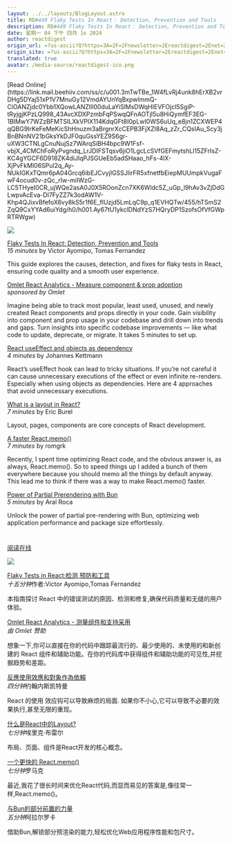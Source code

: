```yaml
---
layout: ../../layouts/BlogLayout.astro
title: RD#449 Flaky Tests In React： Detection, Prevention and Tools
description: RD#449 Flaky Tests In React： Detection, Prevention and Tools
date: 星期一 04 下午 四月 1o 2024
author: reactdigest
origin_url: =?us-ascii?Q?https=3A=2F=2Fnewsletter=2Ereactdigest=2Enet=2Fp=2Fflaky-tests-react-detecti?= =?us-ascii?Q?on-prevention-tools?=
origin_site: =?us-ascii?Q?https=3A=2F=2Fnewsletter=2Ereactdigest=2Enet=2Fp=2Fflaky-tests-react-detecti?= =?us-ascii?Q?on-prevention-tools?=
translated: true
avatar: /media-source/reactdigest-ico.png
---
```



<Reference client:only="react" title="RD#449 Flaky Tests In React： Detection, Prevention and Tools" url="=?us-ascii?Q?https=3A=2F=2Fnewsletter=2Ereactdigest=2Enet=2Fp=2Fflaky-tests-react-detecti?= =?us-ascii?Q?on-prevention-tools?=" />

<Detail client:only="react">
	[Read Online](https://link.mail.beehiiv.com/ss/c/u001.3mTwTBe_1W4fLvRj4unk8hErXB2vrDHg5DYaj51xP1V7MnuGy12VmdAYUnYqBxpwlmmQ-CiOANZjdc0Ybb1XQowLANZllI00duLaYiSlMsDWqHIEVFOjcl5SgiP-tRyjgjKPzLQ998_43AvcXDXPzmbFqPSwqQFnAOTjI5u8HiQymfEF3EG-1BIMwY7WZzBFMTSILXkVPIX114KdqGFt8I0pLwI0WS6uUq_e8jn1ZCXWEP4qQBG9IrKeFeMeKicShHnuzm3aBrgnrXcCEPB3FjXZl8Aq_zZr_CQsIAu_Scy3jBnBNnNV21bGksYkDJF0quGssYEZ9S6gr-uXW3CTNLgCnuNujSz7WArqSiBH4bpc9W1Fsf-vbjX_4CMChFoRyPvgndq_LrJDIFSTqsv6jiO1LgcLcSVfGEFmytshLl15ZFrIsZ-KC4gYGCF6D918ZK4diJIqPJSGUeEb5adSHaao_hFs-4lX-XjPvFkMl06SPul2q_Ay-NUkIGKxTQmr6pA04Grcq6ibEJCvyjIGSSJlirFR5xfnetfbEiepMUUmpkVugaFwF4ocud0v-zQc_rIw-miIWzG-LC5THyeI0CR_ujWQe2asA0J0X5ROonZcn7XK6Wldc5Z_uGp_l9hAv3vZjDdGLwpvAcEva-DI7FyZZ7k3odAW1V-Khp4QJixvBfefoX6vy8kS5r1f6E_flUzjd5LmLqC9p_q1EVHQTw/455/hTSmS2ZqQ9CxYYAd6uiYdg/h0/h001.Ay67tU1ykclDNdYzS7HQryDP1SzofsOfVfGWpRTRWgw)

![](https://link.mail.beehiiv.com/ss/o/u001.Btu2bd7uwPPtNpvEhFUmtA/455/hTSmS2ZqQ9CxYYAd6uiYdg/ho.gif)

[Flaky Tests In React: Detection, Prevention and Tools](https://link.mail.beehiiv.com/ss/c/u001.umaHyWnMavjtWWn_0mUAO7Xeh93nnKEe_x2Irs-5DUOtu4jDY0RQa2p_juDc02dJDZ7B6XRxg5pJzSOoaPtTanNBI8GLfV1a1ozNK7a4ZXlPYmOR9pqLCM9BprR5EiFSt2h-xk2AaVuam537iLn9u8-tgWuH2zxqzHe80OTTTT-Yjnr_64fj6HCGIfkFNoozzJ-d5fRGCadxFYrec6opGlGkzDEpuCYt0Mzkoq645E0/455/hTSmS2ZqQ9CxYYAd6uiYdg/h1/h001.Jmi9-56VuQrPuSJW17NRUNxhpA0-whylEznkrcSPEjU)  
_15 minutes_ by Victor Ayomipo, Tomas Fernandez

This guide explores the causes, detection, and fixes for flaky tests in React, ensuring code quality and a smooth user experience.

[Omlet React Analytics - Measure component & prop adoption](https://link.mail.beehiiv.com/ss/c/u001.GyLXS_kgZ_zhliVlX2b_SWCnHaEmu0ZUjW34u1J7dvkG4olRn3Sz0yD_F5iiryaJOSEKB1qmku6M6Vt4FBtbuNd8yv_3ixcetNvERSd2PW8/455/hTSmS2ZqQ9CxYYAd6uiYdg/h2/h001.n2Fw3b5VJO6GK-M8y8kgrmLhv8jQZIsUgq3Ly-oIBQc)  
_sponsored by Omlet_

Imagine being able to track most popular, least used, unused, and newly created React components and props directly in your code. Gain visibility into component and prop usage in your codebase and drill down into trends and gaps. Turn insights into specific codebase improvements — like what code to update, deprecate, or migrate. It takes 5 minutes to set up.

[React useEffect and objects as dependency](https://link.mail.beehiiv.com/ss/c/u001.XGHModMy7yto-RjzmaUKhYf6Tadtz5p3wSZz-URRP1uAFAta-gvlDeRLxYGk0SMNgMhLhiXJOmQPUONc7byIdTj0PW2470cY6EXx87jzD6ZS_nN3LslpgpMpud1Mq3iCGRpCYI6RS8K_rBJ3_Cew8zPF4Rq5YiCFs_iW13mO3xWJYwfP54R0upeO1OZXXOyJkREzHYRMoy0I84Bm7oDSrlb94YWdxwOtRN8B-WhgOJyWZB3WzsSg3-ckFZvzGo7dNMJHOqdZxBWLQKR6o8VJZQ/455/hTSmS2ZqQ9CxYYAd6uiYdg/h3/h001.KRXq9g2N05GMVmMpSWe7Ls6ztGWfBeOg2rnirEh9sqE)  
_4 minutes_ by Johannes Kettmann

React’s useEffect hook can lead to tricky situations. If you’re not careful it can cause unnecessary executions of the effect or even infinite re-renders. Especially when using objects as dependencies. Here are 4 approaches that avoid unnecessary executions.

[What is a layout in React?](https://link.mail.beehiiv.com/ss/c/u001.96pnkUdR2Et9YTtP31beqZ-pyUg2ztC9LxMbdIC_TPg-gsADU5HyAwfiKwCNXkyYUoFU1WVotEF0XRlH3zhx7nKN3qWavBKWdTG0zTJ0L8ifITT2kZnFmHT63r4GudLllnVNBijMCxw41IJve0zlAhRiXIgdruvq-R-ECdnDR5Wso3WLD7IsB70ONfoa1yKa_B3CGWkBT5eOeFkzFXMlynu_KfjDMPqeTykrhlnSM3j2FBM2NE2w9DKlnRB1tmYd/455/hTSmS2ZqQ9CxYYAd6uiYdg/h4/h001.4Ns9Qj-3HfigGWATThKivlMqOj9KDvUSDUChgme6_lk)  
_7 minutes_ by Eric Burel

Layout, pages, components are core concepts of React development.

[A faster React.memo()](https://link.mail.beehiiv.com/ss/c/u001.UBh74i5ibvpiWu-3SxqXvvwS6kwU-gqlGsjl_HDVu60YWa32htQ-MLShVSsAXZ6gZzSLI3DVZDtOcXobzgi7sUrnduQ_J6eELxC1p2_9x2w7_1lgVP9A_HbUTMA3vnz4CVkk7WvaXhYm_ep1aopjDq2fH4JIab3s_76a5AzjAdOCQiE2Rj-wJPomPGzIihjER0_fT1C6URo5_kqHi8qXu6B-ebBNx-f8YFBxHzDS1WU/455/hTSmS2ZqQ9CxYYAd6uiYdg/h5/h001.b5b2fdqmDbA2rDD3WktcgGA8nG4us9WpkfJ-fehq7qk)  
_7 minutes_ by romgrk

Recently, I spent time optimizing React code, and the obvious answer is, as always, React.memo(). So to speed things up I added a bunch of them everywhere because you should memo all the things by default anyway. This lead me to think if there was a way to make React.memo() faster.

[Power of Partial Prerendering with Bun](https://link.mail.beehiiv.com/ss/c/u001.DNYuWskNLZN5iE3d5ylPw9Yzs-bcwnEVCWGYi6hqVE6M5kh_ez1loQcYC8sKrYb9QVyXaEgZkfHM4HE9jO__KTcieOkxFRi6tMoC54_kzkppcpacj8YMAdtUra8UdoJVcfRV3V1GIMzBupI9YWgRKhQR2ZfX_kgfojZJosyiE4uZ6DmvLb86hZ8OGwrL_V25mFcJ9G9RyyW8v_A1Bhds22Zt50H7wHPg6RK-07LehExy5ztvtdC9c484PxRiUkKS/455/hTSmS2ZqQ9CxYYAd6uiYdg/h6/h001.lIvt4TLaj0hgbFOw78TxSb3hSTGmiljZaoyruWseU98)  
_5 minutes_ by Aral Roca

Unlock the power of partial pre-rendering with Bun, optimizing web application performance and package size effortlessly.

#
</Detail>

[阅读在线](https://link.mail.beehiiv.com/ss/c/u001.3mTwTBe_1W4fLvRj4unk8hErXB2vrDHg5DYaj51xP1V7MnuGy12VmdAYUnYqBxpwlmmQ-CiOANZjdc0Ybb1XQowLANZllI00duLaYiSlMsDWqHIEVFOjcl5SgiP-tRyjgjKPzLQ998_43AvcXDXPzmbFqPSwqQFnAOTjI5u8HiQymfEF3EG-1BIMwY7WZzBFMTSILXkVPIX114KdqGFt8I0pLwI0WS6uUq_e8jn1ZCXWEP4qQBG9IrKeFeMeKicShHnuzm3aBrgnrXcCEPB3FjXZl8Aq_zZr_CQsIAu_Scy3jBnBNnNV21bGksYkDJF0quGssYEZ9S6gr-uXW3CTNLgCnuNujSz7WArqSiBH4bpc9W1Fsf-vbjX_4CMChFoRyPvgndq_LrJDIFSTqsv6jiO1LgcLcSVfGEFmytshLl15ZFrIsZ-KC4gYGCF6D918ZK4diJIqPJSGUeEb5adSHaao_hFs-4lX-XjPvFkMl06SPul2q_Ay-NUkIGKxTQmr6pA04Grcq6ibEJCvyjIGSSJlirFR5xfnetfbEiepMUUmpkVugaFwF4ocud0v-zQc_rIw-miIWzG-LC5THyeI0CR_ujWQe2asA0J0X5ROonZcn7XK6Wldc5Z_uGp_l9hAv3vZjDdGLwpvAcEva-DI7FyZZ7k3odAW1V-Khp4QJixvBfefoX6vy8kS5r1f6E_flUzjd5LmLqC9p_q1EVHQTw/455/hTSmS2ZqQ9CxYYAd6uiYdg/h0/h001.Ay67tU1ykclDNdYzS7HQryDP1SzofsOfVfGWpRTRWgw)

![](https://link.mail.beehiiv.com/ss/o/u001.Btu2bd7uwPPtNpvEhFUmtA/455/hTSmS2ZqQ9CxYYAd6uiYdg/ho.gif)

[Flaky Tests in React:检测,预防和工具](https://link.mail.beehiiv.com/ss/c/u001.umaHyWnMavjtWWn_0mUAO7Xeh93nnKEe_x2Irs-5DUOtu4jDY0RQa2p_juDc02dJDZ7B6XRxg5pJzSOoaPtTanNBI8GLfV1a1ozNK7a4ZXlPYmOR9pqLCM9BprR5EiFSt2h-xk2AaVuam537iLn9u8-tgWuH2zxqzHe80OTTTT-Yjnr_64fj6HCGIfkFNoozzJ-d5fRGCadxFYrec6opGlGkzDEpuCYt0Mzkoq645E0/455/hTSmS2ZqQ9CxYYAd6uiYdg/h1/h001.Jmi9-56VuQrPuSJW17NRUNxhpA0-whylEznkrcSPEjU)\
*十五分钟*作者:Victor Ayomipo,Tomas Fernandez

本指南探讨 React 中的错误测试的原因、检测和修复,确保代码质量和无缝的用户体验。

[Omlet React Analytics - 测量组件和支持采用](https://link.mail.beehiiv.com/ss/c/u001.GyLXS_kgZ_zhliVlX2b_SWCnHaEmu0ZUjW34u1J7dvkG4olRn3Sz0yD_F5iiryaJOSEKB1qmku6M6Vt4FBtbuNd8yv_3ixcetNvERSd2PW8/455/hTSmS2ZqQ9CxYYAd6uiYdg/h2/h001.n2Fw3b5VJO6GK-M8y8kgrmLhv8jQZIsUgq3Ly-oIBQc)\
*由 Omlet 赞助*

想象一下,你可以直接在你的代码中跟踪最流行的、最少使用的、未使用的和新创建的 React 组件和辅助功能。在你的代码库中获得组件和辅助功能的可见性,并挖掘趋势和差距。

[反應使用效應和對象作為依賴](https://link.mail.beehiiv.com/ss/c/u001.XGHModMy7yto-RjzmaUKhYf6Tadtz5p3wSZz-URRP1uAFAta-gvlDeRLxYGk0SMNgMhLhiXJOmQPUONc7byIdTj0PW2470cY6EXx87jzD6ZS_nN3LslpgpMpud1Mq3iCGRpCYI6RS8K_rBJ3_Cew8zPF4Rq5YiCFs_iW13mO3xWJYwfP54R0upeO1OZXXOyJkREzHYRMoy0I84Bm7oDSrlb94YWdxwOtRN8B-WhgOJyWZB3WzsSg3-ckFZvzGo7dNMJHOqdZxBWLQKR6o8VJZQ/455/hTSmS2ZqQ9CxYYAd6uiYdg/h3/h001.KRXq9g2N05GMVmMpSWe7Ls6ztGWfBeOg2rnirEh9sqE)\
*四分钟*约翰内斯凯特曼

React 的使用 效应钩可以导致麻烦的局面. 如果你不小心,它可以导致不必要的效果执行,甚至无限的重现。

[什么是React中的Layout?](https://link.mail.beehiiv.com/ss/c/u001.96pnkUdR2Et9YTtP31beqZ-pyUg2ztC9LxMbdIC_TPg-gsADU5HyAwfiKwCNXkyYUoFU1WVotEF0XRlH3zhx7nKN3qWavBKWdTG0zTJ0L8ifITT2kZnFmHT63r4GudLllnVNBijMCxw41IJve0zlAhRiXIgdruvq-R-ECdnDR5Wso3WLD7IsB70ONfoa1yKa_B3CGWkBT5eOeFkzFXMlynu_KfjDMPqeTykrhlnSM3j2FBM2NE2w9DKlnRB1tmYd/455/hTSmS2ZqQ9CxYYAd6uiYdg/h4/h001.4Ns9Qj-3HfigGWATThKivlMqOj9KDvUSDUChgme6_lk)\
*七分钟*埃里克·布雷尔

布局、页面、组件是React开发的核心概念。

[一个更快的 React.memo()](https://link.mail.beehiiv.com/ss/c/u001.UBh74i5ibvpiWu-3SxqXvvwS6kwU-gqlGsjl_HDVu60YWa32htQ-MLShVSsAXZ6gZzSLI3DVZDtOcXobzgi7sUrnduQ_J6eELxC1p2_9x2w7_1lgVP9A_HbUTMA3vnz4CVkk7WvaXhYm_ep1aopjDq2fH4JIab3s_76a5AzjAdOCQiE2Rj-wJPomPGzIihjER0_fT1C6URo5_kqHi8qXu6B-ebBNx-f8YFBxHzDS1WU/455/hTSmS2ZqQ9CxYYAd6uiYdg/h5/h001.b5b2fdqmDbA2rDD3WktcgGA8nG4us9WpkfJ-fehq7qk)\
*七分钟*罗马克

最近,我花了很长时间来优化React代码,而显而易见的答案是,像往常一样,React.memo()。

[与Bun的部分前置的力量](https://link.mail.beehiiv.com/ss/c/u001.DNYuWskNLZN5iE3d5ylPw9Yzs-bcwnEVCWGYi6hqVE6M5kh_ez1loQcYC8sKrYb9QVyXaEgZkfHM4HE9jO__KTcieOkxFRi6tMoC54_kzkppcpacj8YMAdtUra8UdoJVcfRV3V1GIMzBupI9YWgRKhQR2ZfX_kgfojZJosyiE4uZ6DmvLb86hZ8OGwrL_V25mFcJ9G9RyyW8v_A1Bhds22Zt50H7wHPg6RK-07LehExy5ztvtdC9c484PxRiUkKS/455/hTSmS2ZqQ9CxYYAd6uiYdg/h6/h001.lIvt4TLaj0hgbFOw78TxSb3hSTGmiljZaoyruWseU98)\
*五分钟*阿拉尔罗卡

借助Bun,解锁部分预渲染的能力,轻松优化Web应用程序性能和包尺寸。

#


